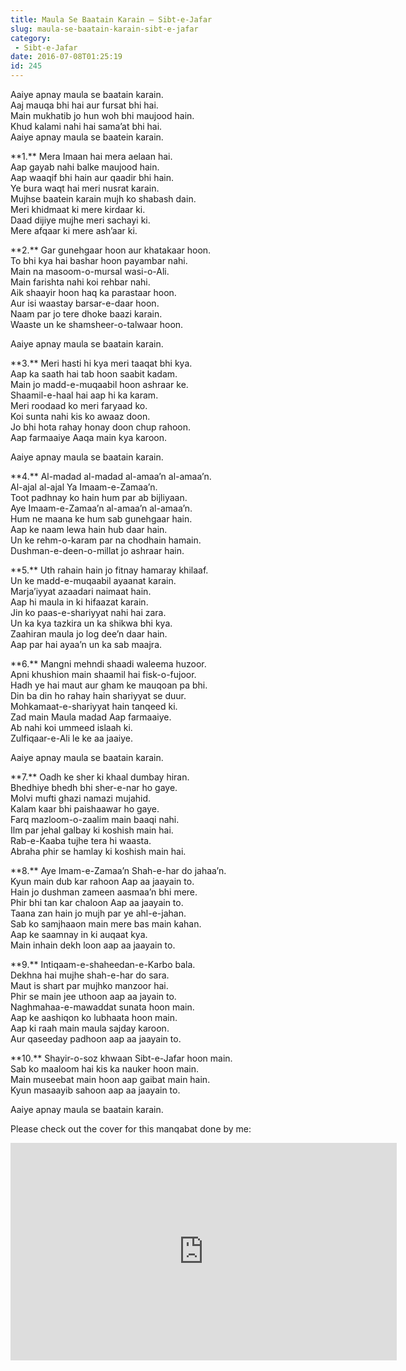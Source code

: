 ```yaml
---
title: Maula Se Baatain Karain – Sibt-e-Jafar
slug: maula-se-baatain-karain-sibt-e-jafar
category:
 - Sibt-e-Jafar
date: 2016-07-08T01:25:19
id: 245
---
```


<p>Aaiye apnay maula se baatain karain.<br />
Aaj mauqa bhi hai aur fursat bhi hai.<br />
Main mukhatib jo hun woh bhi maujood hain.<br />
Khud kalami nahi hai sama’at bhi hai.<br />
Aaiye apnay maula se baatein karain.</p>
<p>**1.** Mera Imaan hai mera aelaan hai.<br />
Aap gayab nahi balke maujood hain.<br />
Aap waaqif bhi hain aur qaadir bhi hain.<br />
Ye bura waqt hai meri nusrat karain.<br />
Mujhse baatein karain mujh ko shabash dain.<br />
Meri khidmaat ki mere kirdaar ki.<br />
Daad dijiye mujhe meri sachayi ki.<br />
Mere afqaar ki mere ash’aar ki.</p>
<p>**2.** Gar gunehgaar hoon aur khatakaar hoon.<br />
To bhi kya hai bashar hoon payambar nahi.<br />
Main na masoom-o-mursal wasi-o-Ali.<br />
Main farishta nahi koi rehbar nahi.<br />
Aik shaayir hoon haq ka parastaar hoon.<br />
Aur isi waastay barsar-e-daar hoon.<br />
Naam par jo tere dhoke baazi karain.<br />
Waaste un ke shamsheer-o-talwaar hoon.</p>
<p>Aaiye apnay maula se baatain karain.</p>
<p>**3.** Meri hasti hi kya meri taaqat bhi kya.<br />
Aap ka saath hai tab hoon saabit kadam.<br />
Main jo madd-e-muqaabil hoon ashraar ke.<br />
Shaamil-e-haal hai aap hi ka karam.<br />
Meri roodaad ko meri faryaad ko.<br />
Koi sunta nahi kis ko awaaz doon.<br />
Jo bhi hota rahay honay doon chup rahoon.<br />
Aap farmaaiye Aaqa main kya karoon.</p>
<p>Aaiye apnay maula se baatain karain.</p>
<p>**4.** Al-madad al-madad al-amaa’n al-amaa’n.<br />
Al-ajal al-ajal Ya Imaam-e-Zamaa’n.<br />
Toot padhnay ko hain hum par ab bijliyaan.<br />
Aye Imaam-e-Zamaa’n al-amaa’n al-amaa’n.<br />
Hum ne maana ke hum sab gunehgaar hain.<br />
Aap ke naam lewa hain hub daar hain.<br />
Un ke rehm-o-karam par na chodhain hamain.<br />
Dushman-e-deen-o-millat jo ashraar hain.</p>
<p>**5.** Uth rahain hain jo fitnay hamaray khilaaf.<br />
Un ke madd-e-muqaabil ayaanat karain.<br />
Marja’iyyat azaadari naimaat hain.<br />
Aap hi maula in ki hifaazat karain.<br />
Jin ko paas-e-shariyyat nahi hai zara.<br />
Un ka kya tazkira un ka shikwa bhi kya.<br />
Zaahiran maula jo log dee’n daar hain.<br />
Aap par hai ayaa’n un ka sab maajra.</p>
<p>**6.** Mangni mehndi shaadi waleema huzoor.<br />
Apni khushion main shaamil hai fisk-o-fujoor.<br />
Hadh ye hai maut aur gham ke mauqoan pa bhi.<br />
Din ba din ho rahay hain shariyyat se duur.<br />
Mohkamaat-e-shariyyat hain tanqeed ki.<br />
Zad main Maula madad Aap farmaaiye.<br />
Ab nahi koi ummeed islaah ki.<br />
Zulfiqaar-e-Ali le ke aa jaaiye.</p>
<p>Aaiye apnay maula se baatain karain.</p>
<p>**7.** Oadh ke sher ki khaal dumbay hiran.<br />
Bhedhiye bhedh bhi sher-e-nar ho gaye.<br />
Molvi mufti ghazi namazi mujahid.<br />
Kalam kaar bhi paishaawar ho gaye.<br />
Farq mazloom-o-zaalim main baaqi nahi.<br />
Ilm par jehal galbay ki koshish main hai.<br />
Rab-e-Kaaba tujhe tera hi waasta.<br />
Abraha phir se hamlay ki koshish main hai.</p>
<p>**8.** Aye Imam-e-Zamaa’n Shah-e-har do jahaa’n.<br />
Kyun main dub kar rahoon Aap aa jaayain to.<br />
Hain jo dushman zameen aasmaa’n bhi mere.<br />
Phir bhi tan kar chaloon Aap aa jaayain to.<br />
Taana zan hain jo mujh par ye ahl-e-jahan.<br />
Sab ko samjhaaon main mere bas main kahan.<br />
Aap ke saamnay in ki auqaat kya.<br />
Main inhain dekh loon aap aa jaayain to.</p>
<p>**9.** Intiqaam-e-shaheedan-e-Karbo bala.<br />
Dekhna hai mujhe shah-e-har do sara.<br />
Maut is shart par mujhko manzoor hai.<br />
Phir se main jee uthoon aap aa jayain to.<br />
Naghmahaa-e-mawaddat sunata hoon main.<br />
Aap ke aashiqon ko lubhaata hoon main.<br />
Aap ki raah main maula sajday karoon.<br />
Aur qaseeday padhoon aap aa jaayain to.</p>
<p>**10.** Shayir-o-soz khwaan Sibt-e-Jafar hoon main.<br />
Sab ko maaloom hai kis ka nauker hoon main.<br />
Main museebat main hoon aap gaibat main hain.<br />
Kyun masaayib sahoon aap aa jaayain to.</p>
<p>Aaiye apnay maula se baatain karain.</p>
<p>Please check out the cover for this manqabat done by me:</p>
<p><iframe width="618" height="348" src="https://www.youtube.com/embed/fE_zVnGzDAM?feature=oembed" frameborder="0" allowfullscreen></iframe></p>
<p> </p>